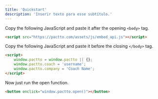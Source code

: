 ```yaml
---
title: 'Quickstart'
description: 'Inserir texto para esse subtítulo.'
---
```


Copy the following JavaScript and paste it after the opening `<body>` tag.
```html index.html
<script src="https://pactto.com/assets/js/embed_api.js"></script>
```

Copy the following JavaScript and paste it before the closing `</body>` tag.
```html index.html
<script>
    window.pactto = window.pactto || {};
    window.pactto.coach = 'username';
    window.pactto.company = 'Coach Name';
</script>
```

Now just run the open function.
```html index.html
<button onclick="window.pactto.open()"></button>
```